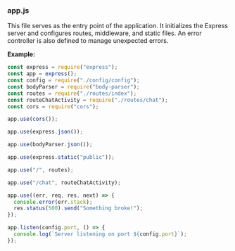 ### app.js

This file serves as the entry point of the application. It initializes the Express server and configures routes, middleware, and static files. An error controller is also defined to manage unexpected errors.

**Example:**

```javascript
const express = require("express");
const app = express();
const config = require("./config/config");
const bodyParser = require("body-parser");
const routes = require("./routes/index");
const routeChatActivity = require("./routes/chat");
const cors = require("cors");

app.use(cors());

app.use(express.json());

app.use(bodyParser.json());

app.use(express.static("public"));

app.use("/", routes);

app.use("/chat", routeChatActivity);

app.use((err, req, res, next) => {
  console.error(err.stack);
  res.status(500).send("Something broke!");
});

app.listen(config.port, () => {
  console.log(`Server listening on port ${config.port}`);
});
```
